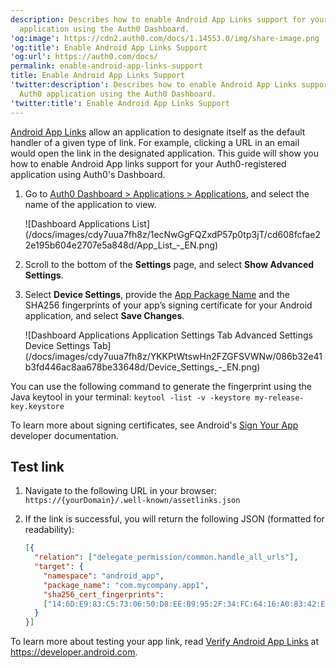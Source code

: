 ```yaml
---
description: Describes how to enable Android App Links support for your Auth0
  application using the Auth0 Dashboard.
'og:image': https://cdn2.auth0.com/docs/1.14553.0/img/share-image.png
'og:title': Enable Android App Links Support
'og:url': https://auth0.com/docs/
permalink: enable-android-app-links-support
title: Enable Android App Links Support
'twitter:description': Describes how to enable Android App Links support for your
  Auth0 application using the Auth0 Dashboard.
'twitter:title': Enable Android App Links Support
---
```

[Android App Links](https://developer.android.com/training/app-links) allow an application to designate itself as the default handler of a given type of link. For example, clicking a URL in an email would open the link in the designated application. This guide will show you how to enable Android App links support for your Auth0-registered application using Auth0's Dashboard.

1. Go to [Auth0 Dashboard > Applications > Applications](https://manage.auth0.com/#/applications), and select the name of the application to view.

   <Frame>![Dashboard Applications List](/docs/images/cdy7uua7fh8z/1ecNwGgFQZxdP57p0tp3jT/cd608fcfae22e195b604e2707e5a848d/App_List_-_EN.png)</Frame>
2. Scroll to the bottom of the **Settings** page, and select **Show Advanced Settings**.
3. Select **Device Settings**, provide the [App Package Name](https://developer.android.com/studio/build/application-id) and the SHA256 fingerprints of your app’s signing certificate for your Android application, and select **Save Changes**.

   <Frame>![Dashboard Applications Application Settings Tab Advanced Settings Device Settings Tab](/docs/images/cdy7uua7fh8z/YKKPtWtswHn2FZGFSVWNw/086b32e41b3fd446ac8aa678be33648d/Device_Settings_-_EN.png)</Frame>

You can use the following command to generate the fingerprint using the Java keytool in your terminal:
`keytool -list -v -keystore my-release-key.keystore`

To learn more about signing certificates, see Android's [Sign Your App](https://developer.android.com/studio/publish/app-signing.html) developer documentation.

## Test link

1. Navigate to the following URL in your browser: `https://{yourDomain}/.well-known/assetlinks.json`
2. If the link is successful, you will return the following JSON (formatted for readability):

   ```json lines
   [{
     "relation": ["delegate_permission/common.handle_all_urls"],
     "target": {
       "namespace": "android_app",
       "package_name": "com.mycompany.app1",
       "sha256_cert_fingerprints":
       ["14:6D:E9:83:C5:73:06:50:D8:EE:B9:95:2F:34:FC:64:16:A0:83:42:E6:1D:BE:A8:8A:04:96:B2:3F:CF:44:E5"]
     }
   }]
   ```
   

To learn more about testing your app link, read [Verify Android App Links](https://developer.android.com/training/app-links/verify-site-associations) at https://developer.android.com.